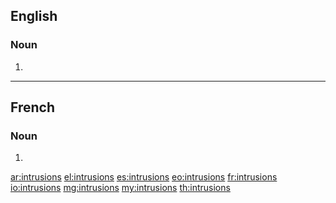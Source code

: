 ==English==

===Noun===
{{head|en|plural}}

# {{plural of|intrusion|lang=en}}

----

==French==

===Noun===
{{head|fr|plural|g=f-p}}

# {{plural of|intrusion|lang=fr}}

[[ar:intrusions]]
[[el:intrusions]]
[[es:intrusions]]
[[eo:intrusions]]
[[fr:intrusions]]
[[io:intrusions]]
[[mg:intrusions]]
[[my:intrusions]]
[[th:intrusions]]